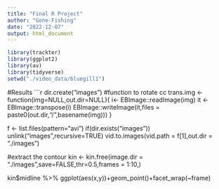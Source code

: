 ```yaml
---
title: "Final R Project"
author: "Gone-Fishing"
date: "2022-12-07"
output: html_document
---
```


```r
library(trackter)
library(ggplot2)
library(av)
library(tidyverse)
setwd("./video_data/bluegill1")
```
#Results
```r
dir.create("images")
#function to rotate cc
trans.img <- function(img=NULL,out.dir=NULL){
  i<- EBImage::readImage(img)
  it <- EBImage::transpose(i)
  EBImage::writeImage(it,files = paste0(out.dir,"/",basename(img)))
}


f <- list.files(pattern="avi")
if(dir.exists("images")) unlink("images",recursive=TRUE)
  vid.to.images(vid.path = f[1],out.dir = "./images")

  
  #extract the contour
kin <- kin.free(image.dir = "./images",save=FALSE,thr=0.5,frames = 1:10,)





kin$midline %>% 
  ggplot(aes(x,y))+geom_point()+facet_wrap(~frame)


